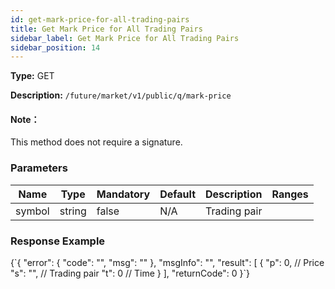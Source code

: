 ```yaml
---
id: get-mark-price-for-all-trading-pairs
title: Get Mark Price for All Trading Pairs
sidebar_label: Get Mark Price for All Trading Pairs
sidebar_position: 14
---
```


**Type:** GET

**Description:** `/future/market/v1/public/q/mark-price`

#### Note：

This method does not require a signature.

### Parameters

| Name   | Type   | Mandatory | Default | Description  | Ranges |
| ------ | ------ | --------- | ------- | ------------ | ------ |
| symbol | string | false     | N/A     | Trading pair |        |

### Response Example


<CodeBlock language="json" title="Response">
  {`{
  "error": {
    "code": "",
    "msg": ""
  },
  "msgInfo": "",
  "result": [
    {
      "p": 0,  // Price
      "s": "", // Trading pair
      "t": 0   // Time
    }
  ],
  "returnCode": 0
}`}
</CodeBlock>
